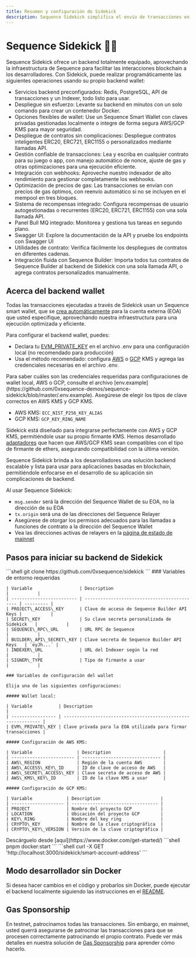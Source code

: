 ```yaml
---
title: Resumen y configuración de Sidekick
description: Sequence Sidekick simplifica el envío de transacciones en redes compatibles con Ethereum para juegos y aplicaciones, escalando a millones de usuarios.
---
```


# Sequence Sidekick 👷‍♂️
Sequence Sidekick ofrece un backend totalmente equipado, aprovechando la infraestructura de Sequence para facilitar las interacciones blockchain a los desarrolladores. Con Sidekick, puede realizar programáticamente las siguientes operaciones usando su propio backend wallet:
- Servicios backend preconfigurados: Redis, PostgreSQL, API de transacciones y un Indexer, todo listo para usar.
- Despliegue sin esfuerzo: Levante su backend en minutos con un solo comando para crear un contenedor Docker.
- Opciones flexibles de wallet: Use un Sequence Smart Wallet con claves privadas gestionadas localmente o integre de forma segura AWS/GCP KMS para mayor seguridad.
- Despliegue de contratos sin complicaciones: Despliegue contratos inteligentes ERC20, ERC721, ERC1155 o personalizados mediante llamadas API.
- Gestión confiable de transacciones: Lea y escriba en cualquier contrato para su juego o app, con manejo automático de nonce, ajuste de gas y otras optimizaciones para una ejecución eficiente.
- Integración con webhooks: Aproveche nuestro indexador de alto rendimiento para gestionar completamente los webhooks.
- Optimización de precios de gas: Las transacciones se envían con precios de gas óptimos, con reenvío automático si no se incluyen en el mempool en tres bloques.
- Sistema de recompensas integrado: Configura recompensas de usuario autogestionadas o recurrentes (ERC20, ERC721, ERC1155) con una sola llamada API.
- Panel Bull MQ integrado: Monitorea y gestiona tus tareas en segundo plano.
- Swagger UI: Explore la documentación de la API y pruebe los endpoints con Swagger UI
- Utilidades de contrato: Verifica fácilmente los despliegues de contratos en diferentes cadenas.
- Integración fluida con Sequence Builder: Importa todos tus contratos de Sequence Builder al backend de Sidekick con una sola llamada API, o agrega contratos personalizados manualmente.

## Acerca del backend wallet
Todas las transacciones ejecutadas a través de Sidekick usan un Sequence smart wallet, que se [crea automáticamente](https://github.com/0xsequence-demos/sequence-sidekick/blob/e76a47d0b9ef19f23736c1e8f863ed4795b855a8/src/utils/wallet.ts#L25) para la cuenta externa (EOA) que usted especifique, aprovechando nuestra infraestructura para una ejecución optimizada y eficiente.

Para configurar el backend wallet, puedes:
- Declara tu [EVM\_PRIVATE\_KEY](https://github.com/0xsequence-demos/sequence-sidekick/blob/e76a47d0b9ef19f23736c1e8f863ed4795b855a8/.env.example#L16) en el archivo .env para una configuración local (no recomendado para producción)
- Usa el método recomendado: configura [AWS](https://aws.amazon.com/kms/) o [GCP](https://cloud.google.com/kms) KMS y agrega las credenciales necesarias en el archivo .env.

<Note>
  Para saber cuáles son las credenciales requeridas para configuraciones de wallet local, AWS o GCP, consulte el archivo [env.example](https://github.com/0xsequence-demos/sequence-sidekick/blob/master/.env.example).
</Note>

<Note>
  Asegúrese de elegir los tipos de clave correctos en AWS KMS y GCP KMS.

  - AWS KMS: `ECC_NIST_P256_KEY_ALIAS`
  - GCP KMS: `GCP_KEY_RING_NAME`
</Note>

Sidekick está diseñado para integrarse perfectamente con AWS y GCP KMS, permitiéndole usar su propio firmante KMS. Hemos desarrollado [adaptadores](https://github.com/orgs/0xsequence/repositories?q=kms) que hacen que AWS/GCP KMS sean compatibles con el tipo de firmante de ethers, asegurando compatibilidad con la última versión.

Sequence Sidekick brinda a los desarrolladores una solución backend escalable y lista para usar para aplicaciones basadas en blockchain, permitiéndole enfocarse en el desarrollo de su aplicación sin complicaciones de backend.

<Callout type="warning">
  Al usar Sequence Sidekick:

  - `msg.sender` será la dirección del Sequence Wallet de su EOA, no la dirección de su EOA
  - `tx.origin` será una de las direcciones del Sequence Relayer
  - Asegúrese de otorgar los permisos adecuados para las llamadas a funciones de contrato a la dirección del Sequence Wallet
  - Vea las direcciones activas de relayers en la [página de estado de mainnet](https://mainnet-relayer.sequence.app/status)
</Callout>

## Pasos para iniciar su backend de Sidekick

<Steps>
  <Step title="Clone el repositorio de Sidekick">
    ```shell
    git clone https://github.com/0xsequence/sidekick
    ```
  </Step>

  <Step title="Configure las variables de entorno requeridas">
    ### Variables de entorno requeridas

    | Variable                  | Description                                  |           |
    | ------------------------- | -------------------------------------------- | --------- |
    | PROJECT\_ACCESS\_KEY      | Clave de acceso de Sequence Builder API Keys |           |
    | SECRET\_KEY               | Su clave secreta personalizada de Sidekick   |           |
    | SEQUENCE\_RPC\_URL        | URL RPC de Sequence                          |           |
    | BUILDER\_API\_SECRET\_KEY | Clave secreta de Sequence Builder API Keys   | `eyJh...` |
    | INDEXER\_URL              | URL del Indexer según la red                 |           |
    | SIGNER\_TYPE              | Tipo de firmante a usar                      |           |

    ### Variables de configuración del wallet

    Elija una de las siguientes configuraciones:

    ##### Wallet local:

    | Variable          | Description                                                   |
    | ----------------- | ------------------------------------------------------------- |
    | EVM\_PRIVATE\_KEY | Clave privada para la EOA utilizada para firmar transacciones |

    ##### Configuración de AWS KMS:

    | Variable                 | Description                    |
    | ------------------------ | ------------------------------ |
    | AWS\_REGION              | Región de la cuenta AWS        |
    | AWS\_ACCESS\_KEY\_ID     | ID de clave de acceso de AWS   |
    | AWS\_SECRET\_ACCESS\_KEY | Clave secreta de acceso de AWS |
    | AWS\_KMS\_KEY\_ID        | ID de la clave KMS a usar      |

    ##### Configuración de GCP KMS:

    | Variable             | Description                       |
    | -------------------- | --------------------------------- |
    | PROJECT              | Nombre del proyecto GCP           |
    | LOCATION             | Ubicación del proyecto GCP        |
    | KEY\_RING            | Nombre del key ring               |
    | CRYPTO\_KEY          | Nombre de la clave criptográfica  |
    | CRYPTO\_KEY\_VERSION | Versión de la clave criptográfica |
  </Step>

  <Step title="Asegúrese de tener Docker instalado">
    Descárguelo desde [aquí](https://www.docker.com/get-started/)
  </Step>

  <Step title="Inicie Sidekick en un contenedor Docker">
    ```shell
    pnpm docker:start
    ```
  </Step>

  <Step title="Realice su primera llamada API para obtener la dirección del smart wallet">
    ```shell
    curl -X GET 'http://localhost:3000/sidekick/smart-account-address'
    ```
  </Step>
</Steps>

## Modo desarrollador sin Docker
Si desea hacer cambios en el código y probarlos sin Docker, puede ejecutar el backend localmente siguiendo las instrucciones en el [README](https://github.com/0xsequence-demos/sequence-sidekick/blob/master/README.md).

## Gas Sponsorship
En testnet, patrocinamos todas las transacciones. Sin embargo, en mainnet, usted querrá asegurarse de patrocinar las transacciones para que se procesen correctamente patrocinando el propio contrato. Puede ver más detalles en nuestra solución de [Gas Sponsorship](/solutions/builder/gas-tank) para aprender cómo hacerlo.
